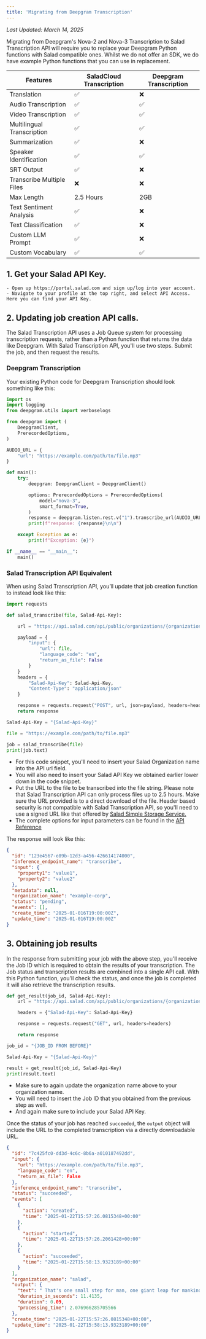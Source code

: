 ```yaml
---
title: 'Migrating from Deepgram Transcription'
---
```


_Last Updated: March 14, 2025_

Migrating from Deepgram's Nova-2 and Nova-3 Transcription to Salad Transcription API will require you to replace your
Deepgram Python functions with Salad compatible ones. Whilst we do not offer an SDK, we do have example Python functions
that you can use in replacement.

| Features                   | SaladCloud Transcription | Deepgram Transcription |
| -------------------------- | ------------------------ | ---------------------- |
| Translation                | ✅                       | ❌                     |
| Audio Transcription        | ✅                       | ✅                     |
| Video Transcription        | ✅                       | ✅                     |
| Multilingual Transcription | ✅                       | ✅                     |
| Summarization              | ✅                       | ❌                     |
| Speaker Identification     | ✅                       | ✅                     |
| SRT Output                 | ✅                       | ❌                     |
| Transcribe Multiple Files  | ❌                       | ❌                     |
| Max Length                 | 2.5 Hours                | 2GB                    |
| Text Sentiment Analysis    | ✅                       | ❌                     |
| Text Classification        | ✅                       | ❌                     |
| Custom LLM Prompt          | ✅                       | ❌                     |
| Custom Vocabulary          | ✅                       | ✅                     |

## 1. Get your Salad API Key.

    - Open up https://portal.salad.com and sign up/log into your account.
    - Navigate to your profile at the top right, and select API Access. Here you can find your API Key.

## 2. Updating job creation API calls.

The Salad Transcription API uses a Job Queue system for processing transcription requests, rather than a Python function
that returns the data like Deepgram. With Salad Transcription API, you'll use two steps. Submit the job, and then
request the results.

### Deepgram Transcription

Your existing Python code for Deepgram Transcription should look something like this:

```Python
import os
import logging
from deepgram.utils import verboselogs

from deepgram import (
    DeepgramClient,
    PrerecordedOptions,
)

AUDIO_URL = {
    "url": "https://example.com/path/to/file.mp3"
}

def main():
    try:
        deepgram: DeepgramClient = DeepgramClient()

        options: PrerecordedOptions = PrerecordedOptions(
            model="nova-3",
            smart_format=True,
        )
        response = deepgram.listen.rest.v("1").transcribe_url(AUDIO_URL, options)
        print(f"response: {response}\n\n")

    except Exception as e:
        print(f"Exception: {e}")

if __name__ == "__main__":
    main()

```

### Salad Transcription API Equivalent

When using Salad Transcription API, you’ll update that job creation function to instead look like this:

```Python
import requests

def salad_transcribe(file, Salad-Api-Key):

    url = "https://api.salad.com/api/public/organizations/{organization_name}/inference-endpoints/transcribe/jobs"

    payload = {
        "input": {
       	    "url": file,
       	    "language_code": "en",
       	    "return_as_file": False
        }
    }
    headers = {
        "Salad-Api-Key": Salad-Api-Key,
        "Content-Type": "application/json"
    }

    response = requests.request("POST", url, json=payload, headers=headers)
    return response

Salad-Api-Key = "{Salad-Api-Key}"

file = "https://example.com/path/to/file.mp3"

job = salad_transcribe(file)
print(job.text)
```

- For this code snippet, you'll need to insert your Salad Organization name into the API url field.
- You will also need to insert your Salad API Key we obtained earlier lower down in the code snippet.
- Put the URL to the file to be transcribed into the file string. Please note that Salad Transcription API can only
  process files up to 2.5 hours. Make sure the URL provided is to a direct download of the file. Header based security
  is not compatible with Salad Transcription API, so you'll need to use a signed URL like that offered by
  [Salad Simple Storage Service.](/storage/explanation/overview#upload-a-file)
- The complete options for input parameters can be found in the
  [API Reference](/reference/transcribe/inference_endpoints/create-an-inference-endpoint-job#body-input)

The response will look like this:

```json
{
  "id": "123e4567-e89b-12d3-a456-426614174000",
  "inference_endpoint_name": "transcribe",
  "input": {
    "property1": "value1",
    "property2": "value2"
  },
  "metadata": null,
  "organization_name": "example-corp",
  "status": "pending",
  "events": [],
  "create_time": "2025-01-016T19:00:00Z",
  "update_time": "2025-01-016T19:00:00Z"
}
```

## 3. Obtaining job results

In the response from submitting your job with the above step, you'll receive the Job ID which is required to obtain the
results of your transcription. The Job status and transcription results are combined into a single API call. With this
Python function, you'll check the status, and once the job is completed it will also retrieve the transcription results.

```Python
def get_result(job_id, Salad-Api-Key):
    url = "https://api.salad.com/api/public/organizations/{organization_name}/inference-endpoints/transcribe/jobs/" + job_id

    headers = {"Salad-Api-Key": Salad-Api-Key}

    response = requests.request("GET", url, headers=headers)

    return response

job_id = "{JOB_ID FROM BEFORE}"

Salad-Api-Key = "{Salad-Api-Key}"

result = get_result(job_id, Salad-Api-Key)
print(result.text)
```

- Make sure to again update the organization name above to your organization name.
- You will need to insert the Job ID that you obtained from the previous step as well.
- And again make sure to include your Salad API Key.

Once the status of your job has reached `succeeded`, the `output` object will include the URL to the completed
transcription via a directly downloadable URL.

```json
{
  "id": "7c425fc0-dd3d-4c6c-8b6a-a010187492dd",
  "input": {
    "url": "https://example.com/path/to/file.mp3",
    "language_code": "en",
    "return_as_file": False
  },
  "inference_endpoint_name": "transcribe",
  "status": "succeeded",
  "events": [
    {
      "action": "created",
      "time": "2025-01-22T15:57:26.0815348+00:00"
    },
    {
      "action": "started",
      "time": "2025-01-22T15:57:26.2061428+00:00"
    },
    {
      "action": "succeeded",
      "time": "2025-01-22T15:58:13.9323189+00:00"
    }
  ],
  "organization_name": "salad",
  "output": {
    "text": " That's one small step for man, one giant leap for mankind. It's hard to imagine that nearly every consumer in America walks around with the total computational power of the Apollo 11 mission in their pocket. ",
    "duration_in_seconds": 11.4135,
    "duration": 0.09,
    "processing_time": 2.076966285705566
  },
  "create_time": "2025-01-22T15:57:26.0815348+00:00",
  "update_time": "2025-01-22T15:58:13.9323189+00:00"
}
```

